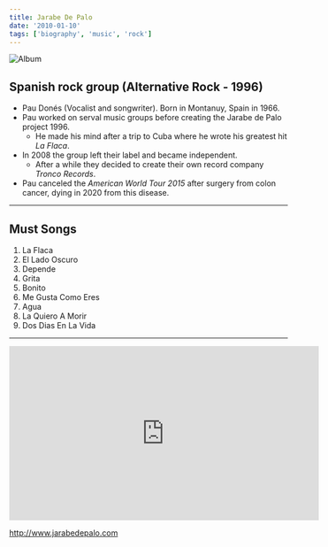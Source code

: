 ```yaml
---
title: Jarabe De Palo
date: '2010-01-10'
tags: ['biography', 'music', 'rock']
---
```


![Album](/static/images/music/JarabeDePaloJarabeDePalo.jpg)

## Spanish rock group (Alternative Rock - 1996) ##

* Pau Donés (Vocalist and songwriter). Born in Montanuy, Spain in 1966.
* Pau worked on serval music groups before creating the Jarabe de Palo project 1996.
	* He made his mind after a trip to Cuba where he wrote his greatest hit *La Flaca*.
* In 2008 the group left their label and became independent.
	* After a while they decided to create their own record company *Tronco Records*.
* Pau canceled the *American World Tour 2015* after surgery from colon cancer, dying in 2020 from this disease.

***

## Must Songs ##

1. La Flaca
2. El Lado Oscuro
3. Depende
4. Grita
5. Bonito
6. Me Gusta Como Eres
7. Agua
8. La Quiero A Morir
9. Dos Dias En La Vida

***

<div className="ytvideo"> <iframe width="560" height="315" src="https://www.youtube-nocookie.com/embed/XZIDmgpvHaA" frameBorder="0"  allowFullScreen=""></iframe></div>

http://www.jarabedepalo.com

